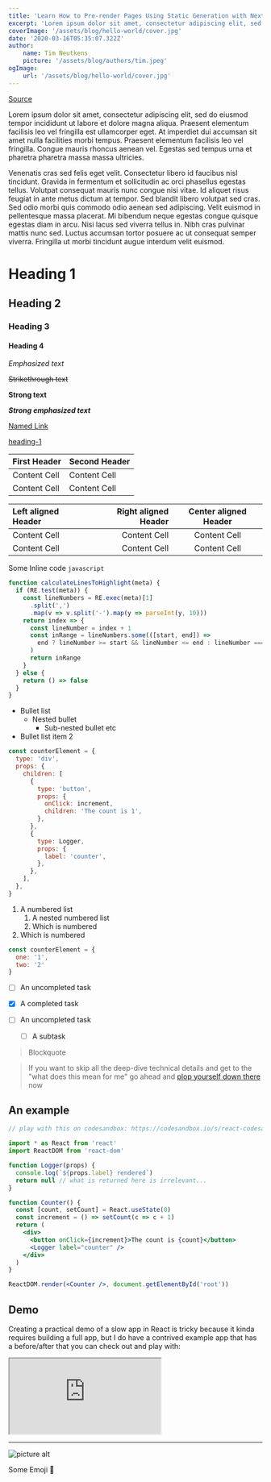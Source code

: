 ```yaml
---
title: 'Learn How to Pre-render Pages Using Static Generation with Next.js'
excerpt: 'Lorem ipsum dolor sit amet, consectetur adipiscing elit, sed do eiusmod tempor incididunt ut labore et dolore magna aliqua. Praesent elementum facilisis leo vel fringilla est ullamcorper eget. At imperdiet dui accumsan sit amet nulla facilities morbi tempus.'
coverImage: '/assets/blog/hello-world/cover.jpg'
date: '2020-03-16T05:35:07.322Z'
author:
    name: Tim Neutkens
    picture: '/assets/blog/authors/tim.jpeg'
ogImage:
    url: '/assets/blog/hello-world/cover.jpg'
---
```


[Source](https://github.com/tchapi/markdown-cheatsheet/blob/master/README.md)

Lorem ipsum dolor sit amet, consectetur adipiscing elit, sed do eiusmod tempor incididunt ut labore et dolore magna aliqua. Praesent elementum facilisis leo vel fringilla est ullamcorper eget. At imperdiet dui accumsan sit amet nulla facilities morbi tempus. Praesent elementum facilisis leo vel fringilla. Congue mauris rhoncus aenean vel. Egestas sed tempus urna et pharetra pharetra massa massa ultricies.

Venenatis cras sed felis eget velit. Consectetur libero id faucibus nisl tincidunt. Gravida in fermentum et sollicitudin ac orci phasellus egestas tellus. Volutpat consequat mauris nunc congue nisi vitae. Id aliquet risus feugiat in ante metus dictum at tempor. Sed blandit libero volutpat sed cras. Sed odio morbi quis commodo odio aenean sed adipiscing. Velit euismod in pellentesque massa placerat. Mi bibendum neque egestas congue quisque egestas diam in arcu. Nisi lacus sed viverra tellus in. Nibh cras pulvinar mattis nunc sed. Luctus accumsan tortor posuere ac ut consequat semper viverra. Fringilla ut morbi tincidunt augue interdum velit euismod.

<Test />

# Heading 1

## Heading 2

### Heading 3

#### Heading 4

_Emphasized text_

~~Strikethrough text~~

**Strong text**

**_Strong emphasized text_**

[Named Link](http://www.google.fr/ 'Named link title')

[heading-1](#heading-1 'Goto heading-1')

| First Header | Second Header |
| ------------ | ------------- |
| Content Cell | Content Cell  |
| Content Cell | Content Cell  |

| Left aligned Header | Right aligned Header | Center aligned Header |
| :------------------ | -------------------: | :-------------------: |
| Content Cell        |         Content Cell |     Content Cell      |
| Content Cell        |         Content Cell |     Content Cell      |

Some Inline code `javascript`

```jsx {2,3,4}
function calculateLinesToHighlight(meta) {
  if (RE.test(meta)) {
    const lineNumbers = RE.exec(meta)[1]
      .split(',')
      .map(v => v.split('-').map(y => parseInt(y, 10)))
    return index => {
      const lineNumber = index + 1
      const inRange = lineNumbers.some(([start, end]) =>
        end ? lineNumber >= start && lineNumber <= end : lineNumber === start,
      )
      return inRange
    }
  } else {
    return () => false
  }
}
```

- Bullet list
    - Nested bullet
        - Sub-nested bullet etc
- Bullet list item 2

```javascript {2,6,13,15}
const counterElement = {
  type: 'div',
  props: {
    children: [
      {
        type: 'button',
        props: {
          onClick: increment,
          children: 'The count is 1',
        },
      },
      {
        type: Logger,
        props: {
          label: 'counter',
        },
      },
    ],
  },
}
```


1. A numbered list 
    1. A nested numbered list 
    2. Which is numbered 
2. Which is numbered


```js noline
const counterElement = {
  one: '1',
  two: '2'
}
```

-   [ ] An uncompleted task
-   [x] A completed task

-   [ ] An uncompleted task
    -   [ ] A subtask

> Blockquote

> If you want to skip all the deep-dive technical details and get to the "what 
does this mean for me" go ahead and [plop yourself down there](https://codesandbox.io/s/react-codesandbox-g9mt5) 
now

## An example

```jsx
// play with this on codesandbox: https://codesandbox.io/s/react-codesandbox-g9mt5

import * as React from 'react'
import ReactDOM from 'react-dom'

function Logger(props) {
  console.log(`${props.label} rendered`)
  return null // what is returned here is irrelevant...
}

function Counter() {
  const [count, setCount] = React.useState(0)
  const increment = () => setCount(c => c + 1)
  return (
    <div>
      <button onClick={increment}>The count is {count}</button>
      <Logger label="counter" />
    </div>
  )
}

ReactDOM.render(<Counter />, document.getElementById('root'))
```

## Demo

Creating a practical demo of a slow app in React is tricky because it kinda
requires building a full app, but I do have a contrived example app that has a
before/after that you can check out and play with:

<iframe src="https://codesandbox.io/embed/github/ghughes13/FCC-MarkdownPreviewer/tree/master/markdown?fontsize=14&hidenavigation=1&module=%2Fsrc%2FApp.js&theme=dark&view=editor"
     style={ {
  width: "100%",
  height: "500px",
  border: "0",
  borderRadius: "4px",
  overflow: "hidden"
}}
     title="markdown"
     allow="accelerometer; ambient-light-sensor; camera; encrypted-media; geolocation; gyroscope; hid; microphone; midi; payment; usb; vr; xr-spatial-tracking"
     sandbox="allow-forms allow-modals allow-popups allow-presentation allow-same-origin allow-scripts"
   ></iframe>

- - - -

![picture alt](http://via.placeholder.com/200x150 'Title is optional')

Some Emoji 🎉
